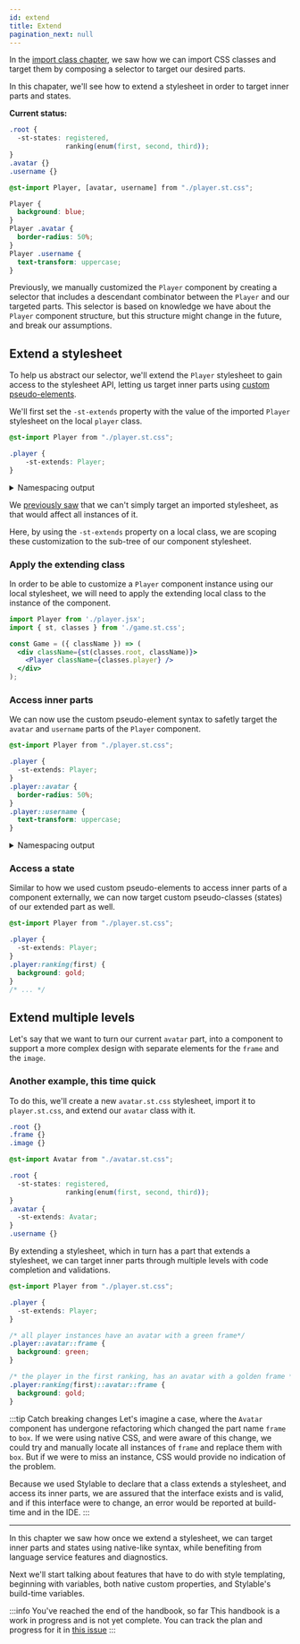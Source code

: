 ```yaml
---
id: extend
title: Extend
pagination_next: null
---
```



In the [import class chapter](./import.mdx), we saw how we can import CSS classes and target them by composing a selector to target our desired parts.

In this chapater, we'll see how to extend a stylesheet in order to target inner parts and states.

**Current status:**

<!-- prettier-ignore-start -->
```css title="player.st.css"
.root {
  -st-states: registered,
              ranking(enum(first, second, third));
}
.avatar {}
.username {}
```

```css title="game.st.css"
@st-import Player, [avatar, username] from "./player.st.css";

Player {
  background: blue;
}
Player .avatar {
  border-radius: 50%;
}
Player .username {
  text-transform: uppercase;
}
```
<!-- prettier-ignore-end -->

Previously, we manually customized the `Player` component by creating a selector that includes a descendant combinator between the `Player` and our targeted parts. This selector is based on knowledge we have about the `Player` component structure, but this structure might change in the future, and break our assumptions.

## Extend a stylesheet

To help us abstract our selector, we'll extend the `Player` stylesheet to gain access to the stylesheet API, letting us target inner parts using [custom pseudo-elements](../../references/pseudo-elements.md).

We'll first set the `-st-extends` property with the value of the imported `Player` stylesheet on the local `player` class.

<!-- prettier-ignore-start -->
```css title="game.st.css"
@st-import Player from "./player.st.css";

.player {
    -st-extends: Player;
}
```

<details>
  <summary>Namespacing output</summary>
  <CodeBlock title="game.st.css" language="css">
    {`@st-import Player from "./player.st.css";
  
/* customizing class, local namespace */
.game__player {
    -st-extends: Player;
}`}
  </CodeBlock>
</details>

<!-- prettier-ignore-end -->

We [previously saw](./import.mdx#stylesheet-root-selector) that we can't simply target an imported stylesheet, as that would affect all instances of it.

Here, by using the `-st-extends` property on a local class, we are scoping these customization to the sub-tree of our component stylesheet.

### Apply the extending class

In order to be able to customize a `Player` component instance using our local stylesheet, we will need to apply the extending local class to the instance of the component.

```jsx
import Player from './player.jsx';
import { st, classes } from './game.st.css';

const Game = ({ className }) => (
  <div className={st(classes.root, className)}>
    <Player className={classes.player} />
  </div>
);
```

### Access inner parts

We can now use the custom pseudo-element syntax to safetly target the `avatar` and `username` parts of the `Player` component.

<!-- prettier-ignore-start -->
```css title="game.st.css"
@st-import Player from "./player.st.css";

.player {
  -st-extends: Player;
}
.player::avatar {
  border-radius: 50%;
}
.player::username {
  text-transform: uppercase;
}
```

<details>
  <summary>Namespacing output</summary>
  <CodeBlock title="game.st.css" language="css">
    {`@st-import Player from "./player.st.css";
  
.game__player {
  -st-extends: Player;
}
.game__player .player__avatar {
  border-radius: 50%;
}
.game__player .player__username {
  text-transform: uppercase;
}`}
  </CodeBlock>
</details>

<!-- prettier-ignore-end -->

### Access a state

Similar to how we used custom pseudo-elements to access inner parts of a component externally, we can now target custom pseudo-classes (states) of our extended part as well.

<!-- prettier-ignore-start -->
```css title="game.st.css"
@st-import Player from "./player.st.css";

.player {
  -st-extends: Player;
}
.player:ranking(first) {
  background: gold;
}
/* ... */
```
<!-- prettier-ignore-end -->

## Extend multiple levels

Let's say that we want to turn our current `avatar` part, into a component to support a more complex design with separate elements for the `frame` and the `image`.

### Another example, this time quick

To do this, we'll create a new `avatar.st.css` stylesheet, import it to `player.st.css`, and extend our `avatar` class with it.

<!-- prettier-ignore-start -->
```css title="avatar.st.css"
.root {}
.frame {}
.image {}
```

```css title="player.st.css"
@st-import Avatar from "./avatar.st.css";

.root {
  -st-states: registered, 
              ranking(enum(first, second, third));
}
.avatar {
  -st-extends: Avatar;
}
.username {}
```

By extending a stylesheet, which in turn has a part that extends a stylesheet, we can target inner parts through multiple levels with code completion and validations.

```css title="game.st.css"
@st-import Player from "./player.st.css";

.player {
  -st-extends: Player;
}

/* all player instances have an avatar with a green frame*/
.player::avatar::frame {
  background: green;
}

/* the player in the first ranking, has an avatar with a golden frame */
.player:ranking(first)::avatar::frame {
  background: gold;
}
```
<!-- prettier-ignore-end -->

:::tip Catch breaking changes
Let's imagine a case, where the `Avatar` component has undergone refactoring which changed the part name `frame` to `box`. If we were using native CSS, and were aware of this change, we could try and manually locate all instances of `frame` and replace them with `box`. But if we were to miss an instance, CSS would provide no indication of the problem.

Because we used Stylable to declare that a class extends a stylesheet, and access its inner parts, we are assured that the interface exists and is valid, and if this interface were to change, an error would be reported at build-time and in the IDE.
:::

---

In this chapter we saw how once we extend a stylesheet, we can target inner parts and states using native-like syntax, while benefiting from language service features and diagnostics.

Next we'll start talking about features that have to do with style templating, beginning with variables, both native custom properties, and Stylable's build-time variables.

:::info You've reached the end of the handbook, so far
This handbook is a work in progress and is not yet complete. You can track the plan and progress for it in [this issue](https://github.com/wixplosives/stylable.io/issues/39)
:::
